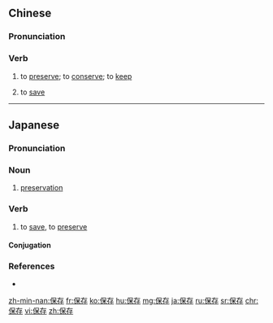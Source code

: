 ==Chinese==
{{zh-forms}}

===Pronunciation===
{{zh-pron
|m=bǎocún
|c=bou2 cyun4
|h=pfs=pó-chhùn
|mn=pó-chûn
|ma=Zh-baocún.ogg
|cat=v
}}

===Verb===
{{zh-verb}}

# to [[preserve]]; to [[conserve]]; to [[keep]]
#: {{zh-x|這 本 書 保存 完好。|The book is in good condition.}}
# to [[save]] {{gloss|a file}}

{{zh-cat|Elementary}}

----

==Japanese==
{{ja-kanjitab|ほ|ぞん|yomi=on}}

===Pronunciation===
{{ja-pron|ほぞん|y=o|acc=0}}

===Noun===
{{ja-noun|ほぞん}}

# [[preservation]]

===Verb===
{{ja-verb-suru|tr=trans|ほぞん}}

# to [[save]], to [[preserve]]
#: {{ja-usex|開封後は冷暗所に'''保存'''してください。|かいふうご は れいあんしょ に '''ほぞん''' して ください。|Store it in a cool, dark place after opening.}}

====Conjugation====
{{ja-suru|ほぞん}}

===References===
* {{R:Shogakukan}}

[[zh-min-nan:保存]]
[[fr:保存]]
[[ko:保存]]
[[hu:保存]]
[[mg:保存]]
[[ja:保存]]
[[ru:保存]]
[[sr:保存]]
[[chr:保存]]
[[vi:保存]]
[[zh:保存]]